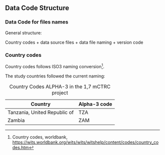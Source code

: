 ## Data Code Structure

### Data Code for files names

General structure:

Country codes + data source files + data file naming + version code

### Country codes

Country codes follows ISO3 naming conversion[^01_02_data_code-1].

[^01_02_data_code-1]: Country codes, worldbank, <https://wits.worldbank.org/wits/wits/witshelp/content/codes/country_codes.htm>

The study countries followed the current naming:

| Country                      | Alpha-3 code |
|------------------------------|--------------|
| Tanzania, United Republic of | TZA          |
| Zambia                       | ZAM          |

: Country Codes ALPHA-3 in the 1,7 mCTRC project
